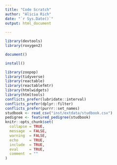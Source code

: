```yaml
---
title: "Code Scratch"
author: "Alicia Rich"
date: "`r Sys.Date()`"
output: html_document
                     
---
```



```r
library(devtools)
library(roxygen2)
```

```r
document()
```


```r
install()
```

```r
library(zoopop)
library(tidyverse)
library(reactable)
library(reactablefmtr)
library(htmlwidgets)
library(htmltools)
conflicts_prefer(lubridate::interval)
conflicts_prefer(dplyr::filter)
conflicts_prefer(purrr::set_names)
studbook <- read_csv("inst/extdata/studbook.csv")
pedigree <- featured_pedigree(studbook)
knitr::opts_chunk$set(
  collapse = TRUE,
  message  = FALSE,
  warning  = FALSE,
  echo     = TRUE,
  include  = TRUE,
  eval     = TRUE,
  comment  = ""
)
```




